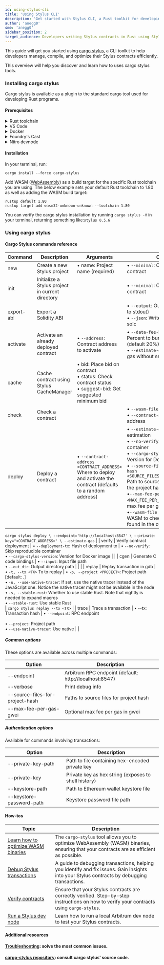 ```yaml
---
id: using-stylus-cli
title: 'Using Stylus CLI'
description: 'Get started with Stylus CLI, a Rust toolkit for developing Stylus contracts'
author: 'anegg0'
sme: 'anegg0'
sidebar_position: 2
target_audience: Developers writing Stylus contracts in Rust using Stylus
---
```


This guide will get you started using [cargo stylus](https://github.com/OffchainLabs/cargo-stylus), a CLI toolkit to help developers manage, compile, and optimize their Stylus contracts efficiently.

This overview will help you discover and learn how to uses cargo stylus tools.

### Installing cargo stylus

Cargo stylus is available as a plugin to the standard cargo tool used for developing Rust programs.

#### Prerequisites

<details>
<summary>Rust toolchain</summary>

Follow the instructions on [Rust Lang's installation page](https://www.rust-lang.org/tools/install) to install a complete Rust toolchain (v1.81 or older; v1.82 is currently not supported) on your system. After installation, ensure you can access the programs `rustup`, `rustc`, and `cargo` from your preferred terminal application.

</details>

<details>
<summary>VS Code</summary>

We recommend [VSCode](https://code.visualstudio.com/) as the IDE of choice for its excellent Rust support, but feel free to use another text editor or IDE if you're comfortable with those.

Some helpful VS Code extensions for Rust development:

- [rust-analyzer](https://marketplace.visualstudio.com/items?itemName=rust-lang.rust-analyzer): Provides advanced features like smart code completion and on-the-fly error checks
- [Error Lens](https://marketplace.visualstudio.com/items?itemName=usernamehw.errorlens): Immediately highlights errors and warnings in your code
- [Even Better TOML](https://marketplace.visualstudio.com/items?itemName=tamasfe.even-better-toml): Improves syntax highlighting and other features for TOML files, often used in Rust projects
- [Dependi](https://marketplace.visualstudio.com/items?itemName=fill-labs.dependi): Helps manage Rust crate versions directly from the editor

 </details>

<details>
<summary>Docker</summary>

The testnode we will use as well as some `cargo stylus` commands require Docker to operate.

You can download Docker from [Docker's website](https://www.docker.com/products/docker-desktop).

</details>

<details>
<summary>Foundry's Cast</summary>

[Foundry's Cast](https://book.getfoundry.sh/cast/) is a command-line tool for interacting with your EVM contracts.

</details>

<details>
<summary>Nitro devnode</summary>

Stylus is available on Arbitrum Sepolia, but we'll use nitro devnode, which has a pre-funded wallet, saving us the effort of wallet provisioning or running out of tokens to send transactions.

```shell title="Install your devnode"
git clone https://github.com/OffchainLabs/nitro-devnode.git
cd nitro-devnode
```

```shell title="Launch your devnode"
./run-dev-node.sh
```

</details>

#### Installation

In your terminal, run:

```shell
cargo install --force cargo-stylus
```

Add WASM ([WebAssembly](https://webassembly.org/)) as a build target for the specific Rust toolchain you are using. The below example sets your default Rust toolchain to 1.80 as well as adding the WASM build target:

```shell
rustup default 1.80
rustup target add wasm32-unknown-unknown --toolchain 1.80
```

You can verify the cargo stylus installation by running `cargo stylus -V` in your terminal, returning something like:`stylus 0.5.6`

### Using cargo stylus

#### Cargo Stylus commands reference

| Command    | Description                                      | Arguments                                                                                                          | Options                                                                                                                                                                                                                                                                                                                                                                                                                                                                                   | Examples usage                                        |
| ---------- | ------------------------------------------------ | ------------------------------------------------------------------------------------------------------------------ | ----------------------------------------------------------------------------------------------------------------------------------------------------------------------------------------------------------------------------------------------------------------------------------------------------------------------------------------------------------------------------------------------------------------------------------------------------------------------------------------- | ----------------------------------------------------- |
| new        | Create a new Stylus project                      | • name: Project name (required)                                                                                    | • `--minimal`: Create a minimal contract                                                                                                                                                                                                                                                                                                                                                                                                                                                  | `cargo stylus new <YOUR_PROJECT_NAME>`                |
| init       | Initialize a Stylus project in current directory |                                                                                                                    | • `--minimal`: Create a minimal contract                                                                                                                                                                                                                                                                                                                                                                                                                                                  | `cargo stylus init --minimal`                         |
| export-abi | Export a Solidity ABI                            |                                                                                                                    | • `--output`: Output file (defaults to stdout) <br />• `--json`: Write JSON ABI using solc                                                                                                                                                                                                                                                                                                                                                                                                | `cargo stylus export-abi --json`                      |
| activate   | Activate an already deployed contract            | • `--address`: Contract address to activate                                                                        | • `--data-fee-bump-percent`: Percent to bump estimated fee (default 20%) <br />• `--estimate-gas`: Only estimate gas without sending tx                                                                                                                                                                                                                                                                                                                                                   | `cargo stylus new <YOUR_PROJECT_NAME>`                |
| cache      | Cache contract using Stylus CacheManager         | • bid: Place bid on contract <br />• status: Check contract status <br />• suggest-bid: Get suggested minimum bid  |                                                                                                                                                                                                                                                                                                                                                                                                                                                                                           | `cargo stylus cache bid --address <CONTRACT_ADDRESS>` |
| check      | Check a contract                                 |                                                                                                                    | • `--wasm-file`: WASM to check <br />• `--contract-address`: Deploy address                                                                                                                                                                                                                                                                                                                                                                                                               |                                                       |
| deploy     | Deploy a contract                                | • `--contract-address <CONTRACT_ADDRESS>` Where to deploy and activate the contract (defaults to a random address) | • `--estimate-gas`: Only perform estimation <br />• `--no-verify`: Skip reproducible container <br />• `--cargo-stylus-version`: Version for Docker image <br />• `--source-files-for-project-hash <SOURCE_FILES_FOR_PROJECT_HASH>` Path to source files to include in the project hash <br />•`--max-fee-per-gas-gwei <MAX_FEE_PER_GAS_GWEI>` Optional max fee per gas in gwei units <br />•`--wasm-file <WASM_FILE>` The WASM to check (defaults to any found in the current directory) |

`cargo stylus deploy \
  --endpoint='http://localhost:8547' \
  --private-key="<CONTRACT_ADDRESS>" \
  --estimate-gas`
|
| verify | Verify contract deployment | • `--deployment-tx`: Hash of deployment tx | • `--no-verify`: Skip reproducible container <br />• `--cargo-stylus-version`: Version for Docker image | |
| cgen | Generate C code bindings | • `--input`: Input file path <br />• `--out_dir`: Output directory path | | |
| replay | Replay transaction in gdb | • `-t, --tx <TX>` Tx to replay | • `-p, --project <PROJECT>`: Project path [default: .] <br />• `-u, --use-native-tracer`: If set, use the native tracer instead of the JavaScript one. Notice the native tracer might not be available in the node <br />• `-s, --stable-rust`: Whether to use stable Rust. Note that nightly is needed to expand macros <br />• `--stable-rust`: Use stable Rust <br /> | `cargo stylus replay --tx <TX>` |
| trace | Trace a transaction | • --tx: Transaction hash | • `--endpoint`: RPC endpoint <br /> <br />• `--project`: Project path <br />• `--use-native-tracer`: Use native | |

##### Common options

These options are available across multiple commands:

| Option                          | Description                                            |
| ------------------------------- | ------------------------------------------------------ |
| --endpoint                      | Arbitrum RPC endpoint (default: http://localhost:8547) |
| --verbose                       | Print debug info                                       |
| --source-files-for-project-hash | Paths to source files for project hash                 |
| --max-fee-per-gas-gwei          | Optional max fee per gas in gwei                       |

##### Authentication options

Available for commands involving transactions:

| Option                   | Description                                          |
| ------------------------ | ---------------------------------------------------- |
| --private-key-path       | Path to file containing hex-encoded private key      |
| --private-key            | Private key as hex string (exposes to shell history) |
| --keystore-path          | Path to Ethereum wallet keystore file                |
| --keystore-password-path | Keystore password file path                          |

#### How-tos

| Topic                                                                                              | Description                                                                                                                                 |
| -------------------------------------------------------------------------------------------------- | ------------------------------------------------------------------------------------------------------------------------------------------- |
| [Learn how to optimize WASM binaries](https://docs.arbitrum.io/stylus/how-tos/optimizing-binaries) | The `cargo-stylus` tool allows you to optimize WebAssembly (WASM) binaries, ensuring that your contracts are as efficient as possible.      |
| [Debug Stylus transactions](https://docs.arbitrum.io/stylus/how-tos/debug-stylus-transactions)     | A guide to debugging transactions, helping you identify and fix issues. Gain insights into your Stylus contracts by debugging transactions. |
| [Verify contracts](https://docs.arbitrum.io/stylus/how-tos/verify-contracts)                       | Ensure that your Stylus contracts are correctly verified. Step-by-step instructions on how to verify your contracts using `cargo-stylus`.   |
| [Run a Stylus dev node](https://docs.arbitrum.io/run-arbitrum-node/run-local-dev-node)             | Learn how to run a local Arbitrum dev node to test your Stylus contracts.                                                                   |

#### Additional resources

#### [Troubleshooting](https://docs.arbitrum.io/stylus/troubleshooting-building-stylus): solve the most common issues.

#### [cargo-stylus repository](https://github.com/OffchainLabs/stylus): consult cargo stylus' source code.

